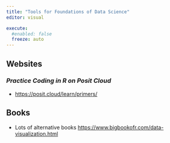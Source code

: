 ```yaml
---
title: "Tools for Foundations of Data Science"
editor: visual

execute:
  #enabled: false
  freeze: auto
---
```


::: {#hero-heading}
:::

## **Websites**

### *Practice Coding in R on Posit Cloud*

-   <https://posit.cloud/learn/primers/>

## **Books**

-   Lots of alternative books <https://www.bigbookofr.com/data-visualization.html>

